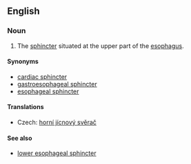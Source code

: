 ==English==
{{wikipedia}}
===Noun===
{{en-noun|sg=[[upper]] [[esophageal]] [[sphincter]]}}

# {{anatomy}} The [[sphincter]] situated at the upper part of the [[esophagus]].

====Synonyms====
* [[cardiac sphincter]]
* [[gastroesophageal sphincter]]
* [[esophageal sphincter]]

====Translations====
{{trans-top|sphincter}}
* Czech: [[horní jícnový svěrač]] {{m}}
{{trans-mid}}
{{trans-bottom}}

====See also====
* [[lower esophageal sphincter]]